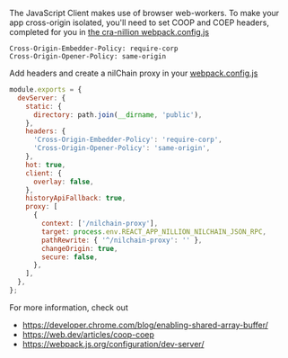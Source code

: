 
The JavaScript Client makes use of browser web-workers. To make your app cross-origin isolated, you'll need to set COOP and COEP headers, completed for you in [the cra-nillion webpack.config.js](https://github.com/NillionNetwork/cra-nillion/blob/main/webpack.config.js)

```
Cross-Origin-Embedder-Policy: require-corp
Cross-Origin-Opener-Policy: same-origin
```

<Tabs>

<TabItem value="React" label="ReactJS" default>

Add headers and create a nilChain proxy in your [webpack.config.js](https://github.com/NillionNetwork/cra-nillion/blob/main/webpack.config.js)

```js
module.exports = {
  devServer: {
    static: {
      directory: path.join(__dirname, 'public'),
    },
    headers: {
      'Cross-Origin-Embedder-Policy': 'require-corp',
      'Cross-Origin-Opener-Policy': 'same-origin',
    },
    hot: true,
    client: {
      overlay: false,
    },
    historyApiFallback: true,
    proxy: [
      {
        context: ['/nilchain-proxy'],
        target: process.env.REACT_APP_NILLION_NILCHAIN_JSON_RPC,
        pathRewrite: { '^/nilchain-proxy': '' },
        changeOrigin: true,
        secure: false,
      },
    ],
  },
};
```

</TabItem>
</Tabs>

For more information, check out

- https://developer.chrome.com/blog/enabling-shared-array-buffer/
- https://web.dev/articles/coop-coep
- https://webpack.js.org/configuration/dev-server/
